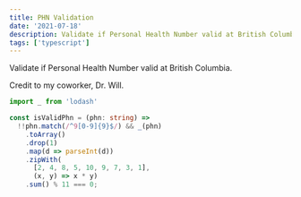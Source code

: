 ```yaml
---
title: PHN Validation
date: '2021-07-18'
description: Validate if Personal Health Number valid at British Columbia
tags: ['typescript']
---
```


Validate if Personal Health Number valid at British Columbia.

Credit to my coworker, Dr. Will.

```ts
import _ from 'lodash'

const isValidPhn = (phn: string) => 
  !!phn.match(/^9[0-9]{9}$/) && _(phn)
    .toArray()
    .drop(1)
    .map(d => parseInt(d))
    .zipWith(
      [2, 4, 8, 5, 10, 9, 7, 3, 1], 
      (x, y) => x * y)
    .sum() % 11 === 0;
```
